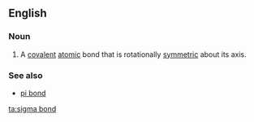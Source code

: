 ==English==

===Noun===
{{wikipedia}}
{{en-noun|head=[[sigma]] [[bond]]}}

# {{chemistry}} A [[covalent]] [[atom]]ic bond that is rotationally [[symmetry|symmetric]] about its axis.

===See also===
*[[pi bond]]

[[ta:sigma bond]]